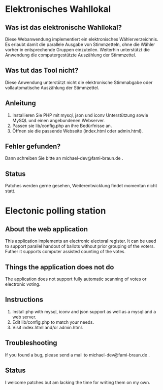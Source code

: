 = Elektronisches Wahllokal =

== Was ist das elektronische Wahllokal? ==
Diese Webanwendung implementiert ein elektronisches Wählerverzeichnis. Es erlaubt damit die parallele Ausgabe von Stimmzetteln, ohne die Wähler vorher in entsprechende Gruppen einzuteilen. Weiterhin unterstützt die Anwendung die computergestützte Auszählung der Stimmzettel.

== Was tut das Tool nicht? ==
Diese Anwendung unterstützt nicht die elektronische Stimmabgabe oder vollautomatische Auszählung der Stimmzettel.

== Anleitung ==

# Installieren Sie PHP mit mysql, json und iconv Unterstützung sowie MySQL und einen angebundenen Webserver.
# Passen sie lib/config.php an ihre Bedürfnisse an.
# Öffnen sie die passende Webseite (index.html oder admin.html).

== Fehler gefunden? ==

Dann schreiben Sie bitte an michael-dev@fami-braun.de .

== Status ==

Patches werden gerne gesehen, Weiterentwicklung findet momentan nicht statt.

= Electonic polling station =

== About the web application ==

This application implements an electronic electoral register. It can be used to support parallel handout of ballots without prior grouping of the voters. Futher it supports computer assisted counting of the votes.

== Things the application does not do ==

The application does not support fully automatic scanning of votes or electronic voting.

== Instructions ==

# Install php with mysql, iconv and json support as well as a mysql and a web server.
# Edit lib/config.php to match your needs.
# Visit index.html and/or admin.html.

== Troubleshooting ==

If you found a bug, please send a mail to michael-dev@fami-braun.de .

== Status ==
I welcome patches but am lacking the time for writing them on my own.
